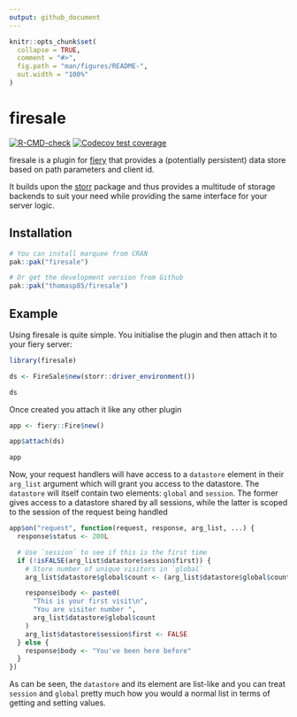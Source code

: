 ```yaml
---
output: github_document
---
```


<!-- README.md is generated from README.Rmd. Please edit that file -->

```r
knitr::opts_chunk$set(
  collapse = TRUE,
  comment = "#>",
  fig.path = "man/figures/README-",
  out.width = "100%"
)
```

# firesale

<!-- badges: start -->
[![R-CMD-check](https://github.com/thomasp85/firesale/actions/workflows/R-CMD-check.yaml/badge.svg)](https://github.com/thomasp85/firesale/actions/workflows/R-CMD-check.yaml)
[![Codecov test coverage](https://codecov.io/gh/thomasp85/firesale/graph/badge.svg)](https://app.codecov.io/gh/thomasp85/firesale)
<!-- badges: end -->

firesale is a plugin for [fiery](http://fiery.data-imaginist.com/) that provides
a (potentially persistent) data store based on path parameters and client id.

It builds upon the [storr](https://richfitz.github.io/storr) package and thus
provides a multitude of storage backends to suit your need while providing the
same interface for your server logic.

## Installation

``` r
# You can install marquee from CRAN
pak::pak("firesale")

# Or get the development version from Github
pak::pak("thomasp85/firesale")
```

## Example
Using firesale is quite simple. You initialise the plugin and then attach it to
your fiery server:

```r
library(firesale)

ds <- FireSale$new(storr::driver_environment())

ds
```

Once created you attach it like any other plugin

```r
app <- fiery::Fire$new()

app$attach(ds)

app
```

Now, your request handlers will have access to a `datastore` element in their
`arg_list` argument which will grant you access to the datastore. The
`datastore` will itself contain two elements: `global` and `session`. The former
gives access to a datastore shared by all sessions, while the latter is scoped
to the session of the request being handled

```r
app$on("request", function(request, response, arg_list, ...) {
  response$status <- 200L

  # Use `session` to see if this is the first time
  if (!isFALSE(arg_list$datastore$session$first)) {
    # Store number of unique visitors in `global`
    arg_list$datastore$global$count <- (arg_list$datastore$global$count %||% 0) + 1

    response$body <- paste0(
      "This is your first visit\n",
      "You are visiter number ",
      arg_list$datastore$global$count
    )
    arg_list$datastore$session$first <- FALSE
  } else {
    response$body <- "You've been here before"
  }
})
```

As can be seen, the `datastore` and its element are list-like and you can treat
`session` and `global` pretty much how you would a normal list in terms of
getting and setting values.
